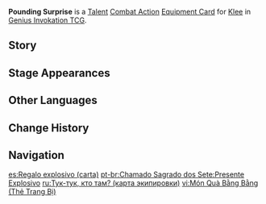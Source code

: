 {{About|the [[Genius Invokation TCG]] Equipment Card|[[Klee]]'s [[1st Ascension Passive]]|Pounding Surprise}}
{{Genius Invokation TCG Infobox
|title     = Pounding Surprise
|id        = 213061
|image     = Pounding Surprise Equipment Card.png
|type      = Equipment Card
|group     = Talent;Combat Action
|character = Klee
|skill     = Jumpy Dumpty
|effect    = '''Combat Action''': When your active character is '''Klee''', equip this card.<br>After Klee equips this card, immediately use '''[[Jumpy Dumpty (Character Card Skill)|Jumpy Dumpty]]''' once.<br>When your Klee, who has this card equipped, creates an '''Explosive Spark''', its '''Usage(s)''' +1.
|matching  = 3
|element   = Pyro
|source1   = Achieve victory within 6 Rounds in [[Genius Invokation TCG/Stage/Klee/Friendly Fracas|Friendly Fracas (Klee)]]
|source2   = Win with less than 2 characters defeated in [[Genius Invokation TCG/Stage/Klee/Friendly Fracas|Friendly Fracas (Klee)]]
}}
'''Pounding Surprise''' is a [[Talent Card|Talent]] [[Combat Action Card|Combat Action]] [[Equipment Card]] for [[Klee (Character Card)|Klee]] in [[Genius Invokation TCG]].

==Story==
{{Description|Let out a good laugh when you draw this card!|title=Klee: Pounding Surprise}}

==Stage Appearances==
{{Genius Invokation TCG Stage Appearances}}

==Other Languages==
{{Other Languages|Transclude=Pounding Surprise}}

==Change History==
{{Change History|3.4}}

==Navigation==
{{Genius Invokation TCG Navbox|Equipment Card}}

[[es:Regalo explosivo (carta)]]
[[pt-br:Chamado Sagrado dos Sete:Presente Explosivo]]
[[ru:Тук-тук, кто там? (карта экипировки)]]
[[vi:Món Quà Bằng Bằng (Thẻ Trang Bị)]]
